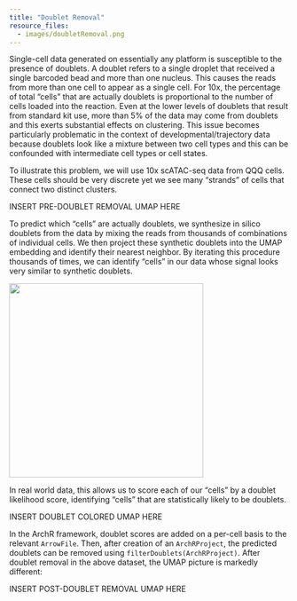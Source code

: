 ```yaml
---
title: "Doublet Removal"
resource_files:
  - images/doubletRemoval.png
---
```


Single-cell data generated on essentially any platform is susceptible to the presence of doublets. A doublet refers to a single droplet that received a single barcoded bead and more than one nucleus. This causes the reads from more than one cell to appear as a single cell. For 10x, the percentage of total "cells" that are actually doublets is proportional to the number of cells loaded into the reaction. Even at the lower levels of doublets that result from standard kit use, more than 5% of the data may come from doublets and this exerts substantial effects on clustering. This issue becomes particularly problematic in the context of developmental/trajectory data because doublets look like a mixture between two cell types and this can be confounded with intermediate cell types or cell states.

To illustrate this problem, we will use 10x scATAC-seq data from QQQ cells. These cells should be very discrete yet we see many "strands" of cells that connect two distinct clusters.

INSERT PRE-DOUBLET REMOVAL UMAP HERE

To predict which "cells" are actually doublets, we synthesize in silico doublets from the data by mixing the reads from thousands of combinations of individual cells. We then project these synthetic doublets into the UMAP embedding and identify their nearest neighbor. By iterating this procedure thousands of times, we can identify "cells" in our data whose signal looks very similar to synthetic doublets.

![](doubletRemoval.png){width=350px}

In real world data, this allows us to score each of our "cells" by a doublet likelihood score, identifying "cells" that are statistically likely to be doublets.

INSERT DOUBLET COLORED UMAP HERE

In the ArchR framework, doublet scores are added on a per-cell basis to the relevant `ArrowFile`. Then, after creation of an `ArchRProject`, the predicted doublets can be removed using `filterDoublets(ArchRProject)`. After doublet removal in the above dataset, the UMAP picture is markedly different:

INSERT POST-DOUBLET REMOVAL UMAP HERE

